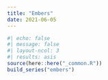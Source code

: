 ```yaml
---
title: "Embers"
date: 2021-06-05
---
```

  
```r
#| echo: false
#| message: false
#| layout-ncol: 3
#| results: asis
source(here::here("_common.R"))
build_series("embers")
```
